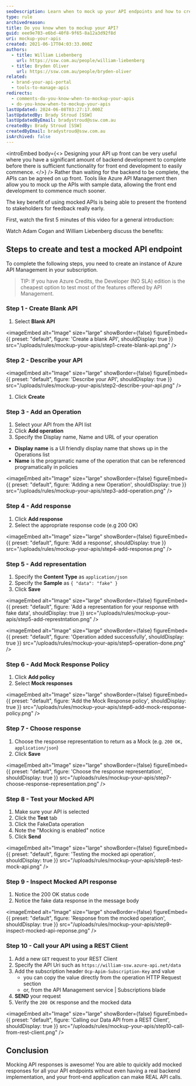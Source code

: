```yaml
---
seoDescription: Learn when to mock up your API endpoints and how to create a mocked API endpoint using Azure API Management.
type: rule
archivedreason:
title: Do you know when to mockup your API?
guid: eee9e703-e6bd-40f8-9f65-8a12a3d92f8d
uri: mockup-your-apis
created: 2021-06-17T04:03:33.000Z
authors:
  - title: William Liebenberg
    url: https://ssw.com.au/people/william-liebenberg
  - title: Bryden Oliver
    url: https://ssw.com.au/people/bryden-oliver
related:
  - brand-your-api-portal
  - tools-to-manage-apis
redirects:
  - comments-do-you-know-when-to-mockup-your-apis
  - do-you-know-when-to-mockup-your-apis
lastUpdated: 2024-06-08T03:27:17.000Z
lastUpdatedBy: Brady Stroud [SSW]
lastUpdatedByEmail: bradystroud@ssw.com.au
createdBy: Brady Stroud [SSW]
createdByEmail: bradystroud@ssw.com.au
isArchived: false
---
```


<introEmbed
  body={<>
Designing your API up front can be very useful where you have a significant amount of backend development to complete before there is sufficient functionality for front end development to easily commence.
  </>}
/>
Rather than waiting for the backend to be complete, the APIs can be agreed on up front. Tools like Azure API Management then allow you to mock up the APIs with sample data, allowing the front end development to commence much sooner.

The key benefit of using mocked APIs is being able to present the frontend to stakeholders for feedback really early.

First, watch the first 5 minutes of this video for a general introduction:

<youtubeEmbed url="https://youtu.be/4fPRxveXGXw" description="" />

Watch Adam Cogan and William Liebenberg discuss the benefits:

<youtubeEmbed url="https://youtu.be/rNyOALskc_U" description="" />

## Steps to create and test a mocked API endpoint

To complete the following steps, you need to create an instance of Azure API Management in your subscription.

> TIP: If you have Azure Credits, the Developer (NO SLA) edition is the cheapest option to test most of the features offered by API Management.

### Step 1 - Create Blank API

1. Select **Blank API**


<imageEmbed
  alt="Image"
  size="large"
  showBorder={false}
  figureEmbed={{
    preset: "default",
    figure: 'Create a blank API',
    shouldDisplay: true
  }}
  src="/uploads/rules/mockup-your-apis/step1-create-blank-api.png"
/>

### Step 2 - Describe your API


<imageEmbed
  alt="Image"
  size="large"
  showBorder={false}
  figureEmbed={{
    preset: "default",
    figure: 'Describe your API',
    shouldDisplay: true
  }}
  src="/uploads/rules/mockup-your-apis/step2-describe-your-api.png"
/>

1. Click **Create**

### Step 3 - Add an Operation

1. Select your API from the API list
2. Click **Add operation**
3. Specify the Display name, Name and URL of your operation

- **Display name** is a UI friendly display name that shows up in the Operations list
- **Name** is the programatic name of the operation that can be referenced programatically in policies


<imageEmbed
  alt="Image"
  size="large"
  showBorder={false}
  figureEmbed={{
    preset: "default",
    figure: 'Adding a new Operation',
    shouldDisplay: true
  }}
  src="/uploads/rules/mockup-your-apis/step3-add-operation.png"
/>

### Step 4 - Add response

1. Click **Add response**
2. Select the appropriate response code (e.g 200 OK)


<imageEmbed
  alt="Image"
  size="large"
  showBorder={false}
  figureEmbed={{
    preset: "default",
    figure: 'Add a response',
    shouldDisplay: true
  }}
  src="/uploads/rules/mockup-your-apis/step4-add-response.png"
/>

### Step 5 - Add representation

1. Specify the **Content Type** as `application/json`
2. Specify the **Sample** as `{ "data": "fake" }`
3. Click **Save**


<imageEmbed
  alt="Image"
  size="large"
  showBorder={false}
  figureEmbed={{
    preset: "default",
    figure: 'Add a representation for your response with fake data',
    shouldDisplay: true
  }}
  src="/uploads/rules/mockup-your-apis/step5-add-represtntation.png"
/>


<imageEmbed
  alt="Image"
  size="large"
  showBorder={false}
  figureEmbed={{
    preset: "default",
    figure: 'Operation added successfully',
    shouldDisplay: true
  }}
  src="/uploads/rules/mockup-your-apis/step5-operation-done.png"
/>

### Step 6 - Add Mock Response Policy

1. Click **Add policy**
2. Select **Mock responses**


<imageEmbed
  alt="Image"
  size="large"
  showBorder={false}
  figureEmbed={{
    preset: "default",
    figure: 'Add the Mock Response policy',
    shouldDisplay: true
  }}
  src="/uploads/rules/mockup-your-apis/step6-add-mock-response-policy.png"
/>

### Step 7 - Choose response

1. Choose the response representation to return as a Mock (e.g. `200 OK, application/json`)
2. Click **Save**


<imageEmbed
  alt="Image"
  size="large"
  showBorder={false}
  figureEmbed={{
    preset: "default",
    figure: 'Choose the response representation',
    shouldDisplay: true
  }}
  src="/uploads/rules/mockup-your-apis/step7-choose-response-representation.png"
/>

### Step 8 - Test your Mocked API

1. Make sure your API is selected
2. Click the **Test** tab
3. Click the FakeData operation
4. Note the "Mocking is enabled" notice
5. Click **Send**


<imageEmbed
  alt="Image"
  size="large"
  showBorder={false}
  figureEmbed={{
    preset: "default",
    figure: 'Testing the mocked api operation',
    shouldDisplay: true
  }}
  src="/uploads/rules/mockup-your-apis/step8-test-mock-api.png"
/>

### Step 9 - Inspect Mocked API response

1. Notice the 200 OK status code
2. Notice the fake data response in the message body


<imageEmbed
  alt="Image"
  size="large"
  showBorder={false}
  figureEmbed={{
    preset: "default",
    figure: 'Response from the mocked operation',
    shouldDisplay: true
  }}
  src="/uploads/rules/mockup-your-apis/step9-inspect-mocked-api-reponse.png"
/>

### Step 10 - Call your API using a REST Client

1. Add a new `GET` request to your REST Client
2. Specify the API Uri such as `https://william-ssw.azure-api.net/data`
3. Add the subscription header `Ocp-Apim-Subscription-Key` and value
   - you can copy the value directly from the operation HTTP Request section
   - or, from the API Management service | Subscriptions blade
4. **SEND** your request
5. Verify the `200 OK` response and the mocked data


<imageEmbed
  alt="Image"
  size="large"
  showBorder={false}
  figureEmbed={{
    preset: "default",
    figure: 'Calling our Data API from a REST Client',
    shouldDisplay: true
  }}
  src="/uploads/rules/mockup-your-apis/step10-call-from-rest-client.png"
/>

## Conclusion

Mocking API responses is awesome! You are able to quickly add mocked responses for all your API endpoints without even having a real backend implementation, and your front-end application can make REAL API calls.
